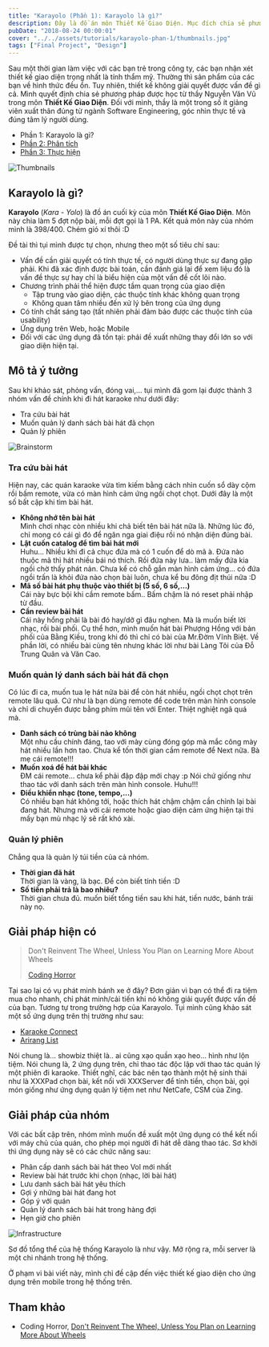 ```yaml
---
title: "Karayolo (Phần 1): Karayolo là gì?"
description: Đây là đồ án môn Thiết Kế Giao Diện. Mục đích chia sẻ phương pháp thiết kế sao cho hiệu quả.
pubDate: "2018-08-24 00:00:01"
cover: "../../assets/tutorials/karayolo-phan-1/thumbnails.jpg"
tags: ["Final Project", "Design"]
---
```


Sau một thời gian làm việc với các bạn trẻ trong công ty, các bạn nhận xét thiết kế giao diện trọng nhất là tính thẩm mỹ. Thường thì sản phẩm của các bạn về hình thức đều ổn. Tuy nhiên, thiết kế không giải quyết được vấn đề gì cả. Mình quyết định chia sẻ phương pháp được học từ thầy Nguyễn Văn Vũ trong môn **Thiết Kế Giao Diện**. Đối với mình, thầy là một trong số ít giảng viên xuất thân đúng từ ngành Software Engineering, góc nhìn thực tế và đúng tâm lý người dùng.

- Phần 1: Karayolo là gì?
- [Phần 2: Phân tích](https://vhnam.github.io/tutorials/karayolo-phan-2/)
- [Phần 3: Thực hiện](https://vhnam.github.io/tutorials/karayolo-phan-3/)

![Thumbnails](../../assets/tutorials/karayolo-phan-1/thumbnails.jpg)

## Karayolo là gì?

**Karayolo** (_Kara - Yolo_) là đồ án cuối kỳ của môn **Thiết Kế Giao Diện**. Môn này chia làm 5 đợt nộp bài, mỗi đợt gọi là 1 PA. Kết quả môn này của nhóm mình là 398/400. Chém gió xí thôi :D

Đề tài thì tụi mình được tự chọn, nhưng theo một số tiêu chí sau:

- Vấn đề cần giải quyết có tính thực tế, có người dùng thực sự đang gặp phải. Khi đã xác định được bài toán, cần đánh giá lại để xem liệu đó là vấn đề thực sự hay chỉ là biểu hiện của một vấn đề cốt lõi nào.
- Chương trình phải thể hiện được tầm quan trọng của giao diện
  - Tập trung vào giao diện, các thuộc tính khác không quan trọng
  - Không quan tâm nhiều đến xử lý bên trong của ứng dụng
- Có tính chất sáng tạo (tất nhiên phải đảm bảo được các thuộc tính của usability)
- Ứng dụng trên Web, hoặc Mobile
- Đối với các ứng dụng đã tồn tại: phải đề xuất những thay đổi lớn so với giao diện hiện tại.

## Mô tả ý tưởng

Sau khi khảo sát, phỏng vấn, đóng vai,... tụi mình đã gom lại được thành 3 nhóm vấn đề chính khi đi hát karaoke như dưới đây:

- Tra cứu bài hát
- Muốn quản lý danh sách bài hát đã chọn
- Quản lý phiên

![Brainstorm](../../assets/tutorials/karayolo-phan-1/brainstorm.jpg)

### Tra cứu bài hát

Hiện nay, các quán karaoke vừa tìm kiếm bằng cách nhìn cuốn sổ dày cộm rồi bấm remote, vừa có màn hình cảm ứng ngồi chọt chọt. Dưới đây là một số bất cập khi tìm bài hát.

- **Không nhớ tên bài hát**  
  Mình chơi nhạc còn nhiều khi chả biết tên bài hát nữa là. Những lúc đó, chỉ mong có cái gì đó để ngân nga giai điệu rồi nó nhận diện đúng bài.
- **Lật cuốn catalog để tìm bài hát mới**  
  Huhu... Nhiều khi đi cả chục đứa mà có 1 cuốn để dò mã à. Đứa nào thuộc mã thì hát nhiều bái nó thích. Rồi đứa này lưa.. làm mấy đứa kia ngồi chờ thấy phát nản. Chưa kể có chỗ gắn màn hình cảm ứng... có đứa ngồi trấn là khỏi đứa nào chọn bài luôn, chưa kể bu đông địt thúi nữa :D
- **Mã số bài hát phụ thuộc vào thiết bị (5 số, 6 số,...)**  
  Cái này bực bội khi cầm remote bấm.. Bấm chậm là nó reset phải nhập từ đầu.
- **Cần review bài hát**  
  Cái này hổng phải là bài đó hay/dở gì đâu nghen. Mà là muốn biết lời nhạc, rồi bài phối. Cụ thể hơn, mình muốn hát bài Phượng Hồng với bản phối của Bằng Kiều, trong khi đó thì chỉ có bài của Mr.Đờm Vĩnh Biệt. Về phần lời, có nhiều bài cùng tên nhưng khác lời như bài Làng Tôi của Đỗ Trung Quân và Văn Cao.

### Muốn quản lý danh sách bài hát đã chọn

Có lúc đi ca, muốn tua lẹ hát nửa bài để còn hát nhiều, ngồi chọt chọt trên remote lâu quá. Cứ như là bạn dùng remote để code trên màn hình console và chỉ di chuyển được bằng phím mũi tên với Enter. Thiệt nghiệt ngã quá mà.

- **Danh sách có trùng bài nào không**  
  Một nhu cầu chính đáng, tao với mày cùng đóng góp mà mắc công mày hát nhiều lần hơn tao. Chưa kể tốn thời gian cầm remote để Next nữa. Bà mẹ cái remote!!!
- **Muốn xoá để hát bài khác**  
  ĐM cái remote... chưa kể phải đập đập mới chạy :p Nói chứ giống như thao tác với danh sách trên màn hình console. Huhu!!!
- **Điều khiển nhạc (tone, tempo,...)**  
  Có nhiều bạn hát không tới, hoặc thích hát chậm chậm cần chỉnh lại bài đang hát. Nhưng mà với cái remote hoặc giao diện cảm ứng hiện tại thì mấy bạn mù nhạc lý sẽ rất khó xài.

### Quản lý phiên

Chẳng qua là quản lý túi tiền của cả nhóm.

- **Thời gian đã hát**  
  Thời gian là vàng, là bạc. Để còn biết tính tiền :D
- **Số tiền phải trả là bao nhiêu?**  
  Thời gian chưa đủ. muốn biết tổng tiền sau khi hát, tiền nước, bánh trái này nọ.

## Giải pháp hiện có

> Don't Reinvent The Wheel, Unless You Plan on Learning More About Wheels
>
> [Coding Horror](https://blog.codinghorror.com/dont-reinvent-the-wheel-unless-you-plan-on-learning-more-about-wheels/)

Tại sao lại có vụ phát minh bánh xe ở đây? Đơn giản vì bạn có thể đi ra tiệm mua cho nhanh, chỉ phát minh/cải tiến khi nó không giải quyết được vấn đề của bạn. Tương tự trong trường hợp của Karayolo. Tụi mình cũng khảo sát một số ứng dụng trên thị trường như sau:

- [Karaoke Connect](http://soncamedia.com/sanpham/ung-dung-chon-bai-karaoke-connect/)
- [Arirang List](http://arirang.com.vn/ung-dung/ung-dung-tra-cuu-bai-hat---arirang-list.html)

Nói chung là... showbiz thiệt là.. ai cũng xạo quần xạo heo... hình như lộn tiệm. Nói chung là, 2 ứng dụng trên, chỉ thao tác độc lập với thao tác quản lý một phiên đi karaoke. Thiết nghĩ, các bác nên tạo thành một hệ sinh thái như là XXXPad chọn bài, kết nối với XXXServer để tính tiền, chọn bài, gọi món giống như ứng dụng quản lý tiệm net như NetCafe, CSM của Zing.

## Giải pháp của nhóm

Với các bất cập trên, nhóm mình muốn đề xuất một ứng dụng có thể kết nối với máy chủ của quán, cho phép mọi người đi hát dễ dàng thao tác. Sơ khởi thì ứng dụng này sẽ có các chức năng sau:

- Phân cấp danh sách bài hát theo Vol mới nhất
- Review bài hát trước khi chọn (nhạc, lời bài hát)
- Lưu danh sách bài hát yêu thích
- Gợi ý những bài hát đang hot
- Góp ý với quán
- Quản lý danh sách bài hát trong hàng đợi
- Hẹn giờ cho phiên

![Infrastructure](../../assets/tutorials/karayolo-phan-1/infrastructure.jpg)

Sơ đồ tổng thể của hệ thống Karayolo là như vậy. Mở rộng ra, mỗi server là một chi nhánh trong hệ thống.

Ở phạm vi bài viết này, mình chỉ đề cập đến việc thiết kế giao diện cho ứng dụng trên mobile trong hệ thống trên.

## Tham khảo

- Coding Horror, [Don't Reinvent The Wheel, Unless You Plan on Learning More About Wheels](https://blog.codinghorror.com/dont-reinvent-the-wheel-unless-you-plan-on-learning-more-about-wheels/)
